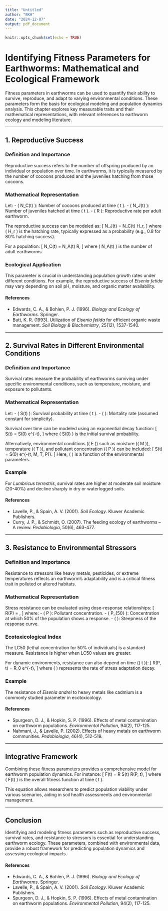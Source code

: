 ```yaml
---
title: "Untitled"
author: "BKH"
date: "2024-12-07"
output: pdf_document
---
```


```r
knitr::opts_chunk$set(echo = TRUE)
```

# Identifying Fitness Parameters for Earthworms: Mathematical and Ecological Framework

Fitness parameters in earthworms can be used to quantify their ability to survive, reproduce, and adapt to varying environmental conditions. These parameters form the basis for ecological modeling and population dynamics analysis. This chapter explores key measurable traits and their mathematical representations, with relevant references to earthworm ecology and modeling literature.

---

## 1. **Reproductive Success**

### Definition and Importance
Reproductive success refers to the number of offspring produced by an individual or population over time. In earthworms, it is typically measured by the number of cocoons produced and the juveniles hatching from those cocoons.

### Mathematical Representation
Let:
- \( N_C(t) \): Number of cocoons produced at time \( t \).
- \( N_J(t) \): Number of juveniles hatched at time \( t \).
- \( R \): Reproductive rate per adult earthworm.

The reproductive success can be modeled as:
\[
N_J(t) = N_C(t) \cdot H_r,
\]
where \( H_r \) is the hatching rate, typically expressed as a probability (e.g., 0.8 for 80% hatching success).

For a population:
\[
N_C(t) = N_A(t) \cdot R,
\]
where \( N_A(t) \) is the number of adult earthworms.

### Ecological Application
This parameter is crucial in understanding population growth rates under different conditions. For example, the reproductive success of *Eisenia fetida* may vary depending on soil pH, moisture, and organic matter availability.

#### References
- Edwards, C. A., & Bohlen, P. J. (1996). *Biology and Ecology of Earthworms*. Springer.
- Butt, K. R. (1993). Utilization of *Eisenia fetida* for efficient organic waste management. *Soil Biology & Biochemistry*, 25(12), 1537-1540.

---

## 2. **Survival Rates in Different Environmental Conditions**

### Definition and Importance
Survival rates measure the probability of earthworms surviving under specific environmental conditions, such as temperature, moisture, and exposure to pollutants.

### Mathematical Representation
Let:
- \( S(t) \): Survival probability at time \( t \).
- \( \lambda \): Mortality rate (assumed constant for simplicity).

Survival over time can be modeled using an exponential decay function:
\[
S(t) = S(0) \cdot e^{-\lambda t},
\]
where \( S(0) \) is the initial survival probability.

Alternatively, environmental conditions (\( E \)) such as moisture (\( M \)), temperature (\( T \)), and pollutant concentration (\( P \)) can be included:
\[
S(t) = S(0) \cdot e^{-\lambda(t, M, T, P)}.
\]
Here, \( \lambda \) is a function of the environmental parameters.

### Example
For *Lumbricus terrestris*, survival rates are higher at moderate soil moisture (20-40%) and decline sharply in dry or waterlogged soils.

#### References
- Lavelle, P., & Spain, A. V. (2001). *Soil Ecology*. Kluwer Academic Publishers.
- Curry, J. P., & Schmidt, O. (2007). The feeding ecology of earthworms – A review. *Pedobiologia*, 50(6), 463-477.

---

## 3. **Resistance to Environmental Stressors**

### Definition and Importance
Resistance to stressors like heavy metals, pesticides, or extreme temperatures reflects an earthworm's adaptability and is a critical fitness trait in polluted or altered habitats.

### Mathematical Representation
Stress resistance can be evaluated using dose-response relationships:
\[
R(P) = \frac{1}{1 + e^{\beta (P - P_{50})}},
\]
where:
- \( P \): Pollutant concentration.
- \( P_{50} \): Concentration at which 50% of the population shows a response.
- \( \beta \): Steepness of the response curve.

### Ecotoxicological Index
The LC50 (lethal concentration for 50% of individuals) is a standard measure. Resistance is higher when LC50 values are greater.

For dynamic environments, resistance can also depend on time (\( t \)):
\[
R(P, t) = R_0 e^{-\gamma t},
\]
where \( \gamma \) represents the rate of stress adaptation decay.

### Example
The resistance of *Eisenia andrei* to heavy metals like cadmium is a commonly studied parameter in ecotoxicology.

#### References
- Spurgeon, D. J., & Hopkin, S. P. (1996). Effects of metal contamination on earthworm populations. *Environmental Pollution*, 94(2), 117-125.
- Nahmani, J., & Lavelle, P. (2002). Effects of heavy metals on earthworm communities. *Pedobiologia*, 46(4), 512-519.

---

## Integrative Framework
Combining these fitness parameters provides a comprehensive model for earthworm population dynamics. For instance:
\[
F(t) = R \cdot S(t) \cdot R(P, t),
\]
where \( F(t) \) is the overall fitness function at time \( t \).

This equation allows researchers to predict population viability under various scenarios, aiding in soil health assessments and environmental management.

---

## Conclusion
Identifying and modeling fitness parameters such as reproductive success, survival rates, and resistance to stressors is essential for understanding earthworm ecology. These parameters, combined with environmental data, provide a robust framework for predicting population dynamics and assessing ecological impacts.

#### References
- Edwards, C. A., & Bohlen, P. J. (1996). *Biology and Ecology of Earthworms*. Springer.
- Lavelle, P., & Spain, A. V. (2001). *Soil Ecology*. Kluwer Academic Publishers.
- Spurgeon, D. J., & Hopkin, S. P. (1996). Effects of metal contamination on earthworm populations. *Environmental Pollution*, 94(2), 117-125.